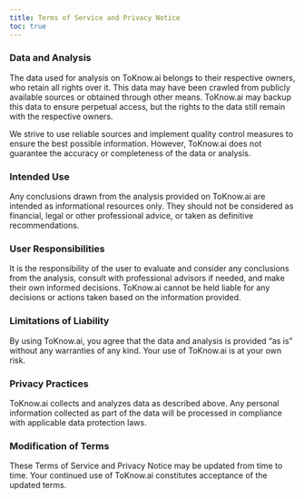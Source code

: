 ```yaml
---
title: Terms of Service and Privacy Notice
toc: true
---
```


### Data and Analysis 
The data used for analysis on ToKnow.ai belongs to their respective owners, who retain all rights over it. This data may have been crawled from publicly available sources or obtained through other means. ToKnow.ai may backup this data to ensure perpetual access, but the rights to the data still remain with the respective owners.

We strive to use reliable sources and implement quality control measures to ensure the best possible information. However, ToKnow.ai does not guarantee the accuracy or completeness of the data or analysis.

### Intended Use
Any conclusions drawn from the analysis provided on ToKnow.ai are intended as informational resources only. They should not be considered as financial, legal or other professional advice, or taken as definitive recommendations.  

### User Responsibilities
It is the responsibility of the user to evaluate and consider any conclusions from the analysis, consult with professional advisors if needed, and make their own informed decisions. ToKnow.ai cannot be held liable for any decisions or actions taken based on the information provided.

### Limitations of Liability  
By using ToKnow.ai, you agree that the data and analysis is provided "as is" without any warranties of any kind. Your use of ToKnow.ai is at your own risk.

### Privacy Practices
ToKnow.ai collects and analyzes data as described above. Any personal information collected as part of the data will be processed in compliance with applicable data protection laws.

### Modification of Terms
These Terms of Service and Privacy Notice may be updated from time to time. Your continued use of ToKnow.ai constitutes acceptance of the updated terms.